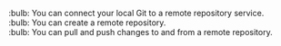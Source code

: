 :bulb: You can connect your local Git to a remote repository service.<br>
:bulb: You can create a remote repository.<br>
:bulb: You can pull and push changes to and from a remote repository.